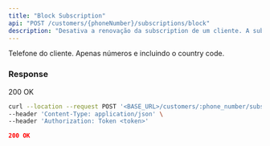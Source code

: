 ---
title: "Block Subscription"
api: "POST /customers/{phoneNumber}/subscriptions/block"
description: "Desativa a renovação da subscription de um cliente. A subscription permanecerá ativa até o final do ciclo existente."
---

<ParamField path="phoneNumber" type="string">
  Telefone do cliente. Apenas números e incluindo o country code.
</ParamField>

### Response

200 OK

<RequestExample>

```bash Request
curl --location --request POST '<BASE_URL>/customers/:phone_number/subscriptions/block' \
--header 'Content-Type: application/json' \
--header 'Authorization: Token <token>'
```

</RequestExample>

<ResponseExample>

```json Response 200
200 OK
```

</ResponseExample>